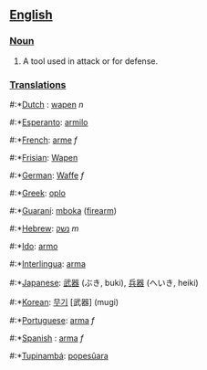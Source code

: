 ==[[English]]==
===[[Noun]]===
#A tool used in attack or for defense.

===[[Translation]]s===
#:*[[Dutch]] : [[wapen]] ''n''
#:*[[Esperanto]]: [[armilo]]
#:*[[French]]: [[arme]] ''f''
#:*[[Frisian]]: [[Wapen]]
#:*[[German]]: [[Waffe]] ''f''
#:*[[Greek]]: [[oplo]]
#:*[[Guaraní]]: [[mboka]] ([[firearm]])
#:*[[Hebrew]]: [[נשק]] ''m''
#:*[[Ido]]: [[armo]]
#:*[[Interlingua]]: [[arma]]
#:*[[Japanese]]: [[武器]] (ぶき, buki), [[兵器]] (へいき, heiki)
#:*[[Korean]]: [[무기]] [武器] (mugi)
#:*[[Portuguese]]: [[arma]] ''f''
#:*[[Spanish]] : [[arma]] ''f''
#:*[[Tupinambá]]: [[popesûara]]